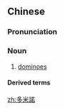 ==Chinese==
{{zh-forms|s=多米诺|gloss=-}}
{{zh-wp}}

===Pronunciation===
{{zh-pron
|m=duōmǐnuò
|cat=n
}}

===Noun===
{{zh-noun}}

# [[dominoes]]

====Derived terms====
{{zh-der|多米諾骨牌|多米諾效應}}

[[zh:多米諾]]